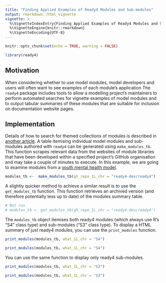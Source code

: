 ```yaml
---
title: "Finding Applied Examples of Ready4 Modules and Sub-modules"
output: rmarkdown::html_vignette
vignette: >
  %\VignetteIndexEntry{Finding Applied Examples of Ready4 Modules and Sub-modules}
  %\VignetteEngine{knitr::rmarkdown}
  %\VignetteEncoding{UTF-8}
---
```


```r
knitr::opts_chunk$set(echo = TRUE, warning = FALSE)
```

```r
library(ready4)
```

## Motivation
When considering whether to use model modules, model developers and users will often want to see examples of each module's application The `ready4` package includes tools to allow a modelling project's maintainers to perform automated searches for vignette examples of model modules and to output tabular summaries of these modules that are suitable for inclusion on documentation website pages.

## Implementation

Details of how to search for themed collections of modules is described in [another article](https://www.ready4-dev.com/docs/software/libraries/types/module/). A table itemising individual model modules and sub-modules authored with `ready4` can be generated using `make_modules_tb`. This function scrapes relevant data from the websites of module libraries that have been developed within a specified project's GitHub organisation and may take a couple of minutes to execute. In this example, we are going to examine modules from a [youth mental health model](https://readyforwhatsnext.org/docs/model/).


```r
modules_tb <-  make_modules_tb(gh_repo_1L_chr = "ready4-dev/ready4")
```


A slightly quicker method to achieve a similar result is to use the `get_modules_tb` function. This function retrieves an archived version (and therefore potentially less up to date) of the modules summary table.


```r
# Not run
# modules_tb <- get_modules_tb(gh_repo_1L_chr = "ready4-dev/ready4")
```


The `modules_tb` object itemises both ready4 modules (which always use R's "S4" class type) and sub-modules ("S3" class type). To display a HTML summary of just ready4 modules, you can use the `print_modules` function. 


```r
print_modules(modules_tb, what_1L_chr = "S4")
```


```r
print_modules(modules_tb, what_1L_chr = "S4")
```

You can use the same function to display only ready4 sub-modules.


```r
print_modules(modules_tb, what_1L_chr = "S3")
```


```r
print_modules(modules_tb, what_1L_chr = "S3")
```

